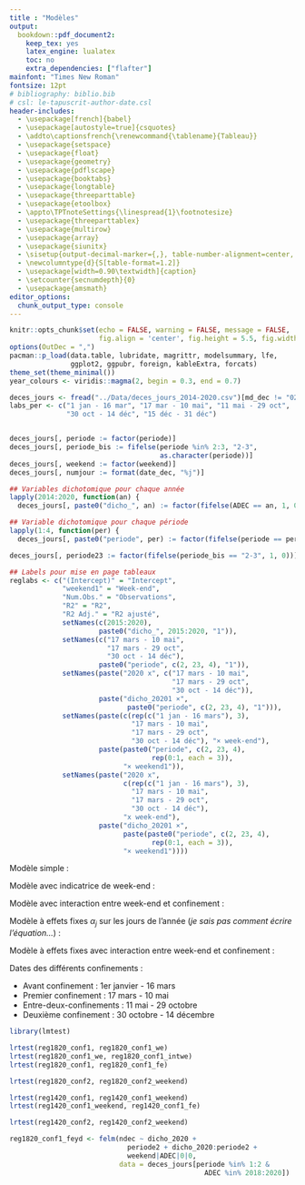 ```yaml
---
title : "Modèles"
output:
  bookdown::pdf_document2:
    keep_tex: yes 
    latex_engine: lualatex
    toc: no
    extra_dependencies: ["flafter"]
mainfont: "Times New Roman"
fontsize: 12pt
# bibliography: biblio.bib
# csl: le-tapuscrit-author-date.csl
header-includes:
  - \usepackage[french]{babel}
  - \usepackage[autostyle=true]{csquotes}
  - \addto\captionsfrench{\renewcommand{\tablename}{Tableau}}
  - \usepackage{setspace}
  - \usepackage{float}
  - \usepackage{geometry}
  - \usepackage{pdflscape}
  - \usepackage{booktabs}
  - \usepackage{longtable}
  - \usepackage{threeparttable}
  - \usepackage{etoolbox}
  - \appto\TPTnoteSettings{\linespread{1}\footnotesize}
  - \usepackage{threeparttablex}
  - \usepackage{multirow}
  - \usepackage{array}
  - \usepackage{siunitx}
  - \sisetup{output-decimal-marker={,}, table-number-alignment=center, table-text-alignment=center, table-align-text-pre = false, table-align-text-post = false,detect-weight}
  - \newcolumntype{d}{S[table-format=1.2]}
  - \usepackage[width=0.90\textwidth]{caption}
  - \setcounter{secnumdepth}{0}
  - \usepackage{amsmath}
editor_options: 
  chunk_output_type: console
---
```


```r
knitr::opts_chunk$set(echo = FALSE, warning = FALSE, message = FALSE,
                      fig.align = 'center', fig.height = 5.5, fig.width = 9)
options(OutDec = ",")
pacman::p_load(data.table, lubridate, magrittr, modelsummary, lfe,
               ggplot2, ggpubr, foreign, kableExtra, forcats)
theme_set(theme_minimal())
year_colours <- viridis::magma(2, begin = 0.3, end = 0.7)

deces_jours <- fread("../Data/deces_jours_2014-2020.csv")[md_dec != "02-29"]
labs_per <- c("1 jan - 16 mar", "17 mar - 10 mai", "11 mai - 29 oct",
              "30 oct - 14 déc", "15 déc - 31 déc")


deces_jours[, periode := factor(periode)]
deces_jours[, periode_bis := fifelse(periode %in% 2:3, "2-3", 
                                     as.character(periode))]
deces_jours[, weekend := factor(weekend)]
deces_jours[, numjour := format(date_dec, "%j")]

## Variables dichotomique pour chaque année
lapply(2014:2020, function(an) {
  deces_jours[, paste0("dicho_", an) := factor(fifelse(ADEC == an, 1, 0))]})

## Variable dichotomique pour chaque période
lapply(1:4, function(per) {
  deces_jours[, paste0("periode", per) := factor(fifelse(periode == per, 1, 0))]})

deces_jours[, periode23 := factor(fifelse(periode_bis == "2-3", 1, 0))]

## Labels pour mise en page tableaux
reglabs <- c("(Intercept)" = "Intercept",
             "weekend1" = "Week-end",
             "Num.Obs." = "Observations",
             "R2" = "R2", 
             "R2 Adj." = "R2 ajusté",
             setNames(c(2015:2020), 
                      paste0("dicho_", 2015:2020, "1")),
             setNames(c("17 mars - 10 mai", 
                        "17 mars - 29 oct", 
                        "30 oct - 14 déc"), 
                      paste0("periode", c(2, 23, 4), "1")),
             setNames(paste("2020 x", c("17 mars - 10 mai", 
                                        "17 mars - 29 oct", 
                                        "30 oct - 14 déc")),
                      paste("dicho_20201 ×", 
                             paste0("periode", c(2, 23, 4), "1"))),
             setNames(paste(c(rep(c("1 jan - 16 mars"), 3),
                              "17 mars - 10 mai", 
                              "17 mars - 29 oct", 
                              "30 oct - 14 déc"), "× week-end"), 
                      paste(paste0("periode", c(2, 23, 4), 
                                   rep(0:1, each = 3)), 
                            "× weekend1")),
             setNames(paste("2020 x", 
                            c(rep(c("1 jan - 16 mars"), 3),
                              "17 mars - 10 mai", 
                              "17 mars - 29 oct", 
                              "30 oct - 14 déc"),
                            "x week-end"),
                      paste("dicho_20201 ×", 
                            paste(paste0("periode", c(2, 23, 4), 
                                   rep(0:1, each = 3)),
                            "× weekend1"))))
```

Modèle simple :
\begin{equation}
\mathrm{Décès}_{it} = \beta_0 + \beta_1 \mathrm{Année}_i + \beta_2 \mathrm{Période}_t + \beta_3 (\mathrm{Année}_i \times \mathrm{Période}_t) + \epsilon_i
\end{equation}


Modèle avec indicatrice de week-end :
\begin{equation}
\begin{aligned}
  \textrm{Décès}_{it} = \beta_0 &+ \beta_1 \textrm{Année}_i + \beta_2 \textrm{Période}_t + \beta_3 (\textrm{Année}_i \times \textrm{Période}_t)\\
   &+ \beta_4 \textrm{Week-end} + \epsilon_i
\end{aligned}
\end{equation}


Modèle avec interaction entre week-end et confinement :
\begin{equation}
\begin{aligned}
  \textrm{Décès}_{it} = \beta_0 &+ \beta_1 \textrm{Année}_i + \beta_2 \textrm{Période}_t + \beta_3 (\textrm{Année}_i \times \textrm{Période}_t)\\
   &+ \beta_4 \textrm{Week-end} + \beta_5 (\textrm{Période}_i \times \textrm{Week-end}_t)\\
   &+ \beta_6 (\textrm{Année}_i \times \textrm{Période}_t \times \textrm{Week-end}_t) + \epsilon_i
\end{aligned}
\end{equation}


Modèle à effets fixes $\alpha_j$ sur les jours de l'année (*je sais pas comment écrire l'équation...*) :
\begin{equation}
\begin{aligned}
  \textrm{Décès}_{ijt} = \beta_0 &+ \beta_1 \textrm{Année}_i + \beta_2 \textrm{Période}_t + \beta_3 (\textrm{Année}_i \times \textrm{Période}_t) + \alpha_j + \epsilon_i
\end{aligned}
\end{equation}

Modèle à effets fixes avec interaction entre week-end et confinement :
\begin{equation}
\begin{aligned}
  \textrm{Décès}_{it} = \beta_0 &+ \beta_1 \textrm{Année}_i + \beta_2 \textrm{Période}_t + \beta_3 (\textrm{Année}_i \times \textrm{Période}_t)\\
   &+ \beta_4 \textrm{Week-end} + \beta_5 (\textrm{Période}_i \times \textrm{Week-end}_t)\\
   &+ \beta_6 (\textrm{Année}_i \times \textrm{Période}_t \times \textrm{Week-end}_t) + \alpha_j + \epsilon_i
\end{aligned}
\end{equation}

Dates des différents confinements : 

- Avant confinement : 1er janvier - 16 mars
- Premier confinement : 17 mars - 10 mai
- Entre-deux-confinements : 11 mai - 29 octobre
- Deuxième confinement : 30 octobre - 14 décembre

\begin{landscape}
```r
reg1820_conf1 <- felm(ndec ~ dicho_2019 + dicho_2020 + 
                        periode2 + dicho_2020:periode2,
                      data = deces_jours[periode %in% 1:2 & 
                                           ADEC %in% 2018:2020])

reg1820_conf1_we <- felm(ndec ~ dicho_2019 + dicho_2020 + 
                                periode2 + dicho_2020:periode2 + weekend,
                      data = deces_jours[periode %in% 1:2 & 
                                           ADEC %in% 2018:2020])

reg1820_conf1_intwe <- felm(ndec ~ dicho_2019 + dicho_2020 + 
                              periode2 + dicho_2020:periode2 + weekend + 
                              periode2:weekend + dicho_2020:periode2:weekend,
                            data = deces_jours[periode %in% 1:2 & 
                                                 ADEC %in% 2018:2020])

reg1820_conf1_fe <- felm(ndec ~ dicho_2019 + dicho_2020 + 
                           periode2 + dicho_2020:periode2|
                           numjour|0|0,
                          data = deces_jours[periode %in% 1:2 & 
                                               ADEC %in% 2018:2020])

reg1820_conf1_fe_intwe <- felm(ndec ~ dicho_2019 + dicho_2020 + 
                              periode2 + dicho_2020:periode2 + weekend + 
                              periode2:weekend + dicho_2020:periode2:weekend|
                              numjour|0|0,
                            data = deces_jours[periode %in% 1:2 & 
                                                 ADEC %in% 2018:2020])


reg1420_conf1 <- felm(ndec ~ dicho_2015 + dicho_2016 + dicho_2017 + 
                        dicho_2018 + dicho_2019 + dicho_2020 + 
                        periode2 + dicho_2020:periode2,
                      data = deces_jours[periode %in% 1:2 & 
                                           ADEC %in% 2014:2020])

reg1420_conf1_fe <- felm(ndec ~ dicho_2015 + dicho_2016 + dicho_2017 + 
                           dicho_2018 + dicho_2019 + dicho_2020 + 
                           periode2 + dicho_2020:periode2|
                           numjour|0|0,
                         data = deces_jours[periode %in% 1:2 & 
                                              ADEC %in% 2014:2020])


tab <- modelsummary(list(reg1820_conf1, 
                         reg1820_conf1_we,
                         reg1820_conf1_intwe, 
                         reg1820_conf1_fe,
                         reg1820_conf1_fe_intwe,
                         reg1420_conf1, 
                         reg1420_conf1_fe),
                    output = "data.frame",
                    #vcov = sandwich::vcovHC,
                    estimate = "{estimate}{stars}",
                    statistic = "({conf.low} ; {conf.high})",
                    fmt = function(x) round(x, 2),
                    stars = c('*' = .1, "**" = .05, "***" = .01))[c(2,4:10)]

tab$term <- reglabs[tab$term]
tab[seq(2, (nrow(tab)-3), 2),]$term <- ""
names(tab) <- c(" ", "(1)", "(2)", "(3)", "(4)", "(5)", "(1)", "(4)")

tab %>% 
  kbl(longtable = F, booktabs = T,
      escape = F, format = "latex",
      caption = "Effet du premier confinement sur le nombre de décès journaliers des 18-29 ans", 
      linesep = "",
      align = c("l", rep("c", ncol(tab)-1))) %>% 
  kable_styling(position ="center", 
                latex_options = c("HOLD_position"),
                font_size = 10) %>%
  #column_spec(column = 2, bold = T) %>%
  row_spec(9:10, bold=TRUE) %>%
  row_spec(17:18, bold=TRUE) %>%
  add_header_above(c("", "2018-2020" = 5, "2014-2020" = 2),
                   bold = T) %>%
  footnote(general = c("Source : INSEE, 2014 à 2020.",
                       "Champ : décès journaliers de personnes agées de 18 à 29 ans survenus en France métropolitaine entre 2014 et 2020, sur la période du 1er janvier au 10 mai.",
                       "Seuils de significativité : p < 0,1 *; p < 0,05 **, p < 0,01 ***."), 
           general_title = "", threeparttable = T)

```


```r
reg1820_conf2 <- felm(ndec ~ dicho_2019 + dicho_2020 + 
                        periode4 + dicho_2020:periode4,
                      data = deces_jours[periode %in% c(1,4) & 
                                           ADEC %in% 2018:2020])

reg1820_conf2_intwe <- felm(ndec ~ dicho_2019 + dicho_2020 + 
                              periode4 + dicho_2020:periode4 + weekend +
                              weekend + weekend:periode4 +
                              dicho_2020:weekend:periode4,
                            data = deces_jours[periode %in% c(1,4) & 
                                                 ADEC %in% 2018:2020])


reg1420_conf2 <- felm(ndec ~ dicho_2015 + dicho_2016 + dicho_2017 + 
                        dicho_2018 + dicho_2019 + dicho_2020 + 
                        periode4 + dicho_2020:periode4,
                      data = deces_jours[periode %in% c(1,4) & 
                                           ADEC %in% 2014:2020])


tab <- modelsummary(list(reg1820_conf2,
                         reg1820_conf2_intwe,
                         reg1420_conf2),
                    output = "data.frame",
                    #vcov = sandwich::vcovHC,
                    estimate = "{estimate}{stars}",
                    statistic = "({conf.low} ; {conf.high})",
                    fmt = function(x) round(x, 2),
                    stars = c('*' = .1, "**" = .05, "***" = .01))[c(2,4:6)]

tab$term <- reglabs[tab$term]
tab[seq(2, (nrow(tab)-3), 2),]$term <- ""
names(tab) <- c(" ", "(1)", "(3)", "(1)")

tab %>% 
  kbl(longtable = F, booktabs = T,
      escape = F, format = "latex",
      caption = "Effet du deuxième confinement sur le nombre de décès journaliers des 18-29 ans", 
      linesep = "",
      align = c("l", rep("c", ncol(tab)-1))) %>% 
  kable_styling(position ="center", 
                latex_options = c("HOLD_position"),
                font_size = 10) %>%
  #column_spec(column = 2, bold = T) %>%
  row_spec(9:10, bold=TRUE) %>%
  row_spec(17:18, bold=TRUE) %>%
  add_header_above(c("", "2018-2020" = 2, "2014-2020" = 1),
                   bold = T) %>%
  footnote(general = c("Source : INSEE, 2014 à 2020.",
                       "Champ : décès journaliers de personnes agées de 18 à 29 ans survenus en France métropolitaine entre 2014 et 2020, sur la période du 1er janvier au 16 mars et du 30 octobre au 14 décembre.",
                       "Seuils de significativité : p < 0,1 *; p < 0,05 **, p < 0,01 ***."), 
           general_title = "", threeparttable = T)

```


```r
reg1820_per23 <- felm(ndec ~ dicho_2019 + dicho_2020 + 
                        periode23 + dicho_2020:periode23,
                      data = deces_jours[periode %in% 1:3 & 
                                           ADEC %in% 2018:2020])

reg1820_per23_we <- felm(ndec ~ dicho_2019 + dicho_2020 + 
                                periode23 + dicho_2020:periode23 + weekend,
                      data = deces_jours[periode %in% 1:3 & 
                                           ADEC %in% 2018:2020])

reg1820_per23_intwe <- felm(ndec ~ dicho_2019 + dicho_2020 + 
                              periode23 + dicho_2020:periode23 + weekend + 
                              periode23:weekend + dicho_2020:periode23:weekend,
                            data = deces_jours[periode %in% 1:3 & 
                                                 ADEC %in% 2018:2020])

reg1820_per23_fe <- felm(ndec ~ dicho_2019 + dicho_2020 + 
                           periode23 + dicho_2020:periode23 + 
                           weekend|numjour|0|0,
                          data = deces_jours[periode %in% 1:3 & 
                                               ADEC %in% 2018:2020])

reg1820_per23_fe_intwe <- felm(ndec ~ dicho_2019 + dicho_2020 + 
                              periode23 + dicho_2020:periode23 + weekend + 
                              periode23:weekend + dicho_2020:periode23:weekend|
                              numjour|0|0,
                            data = deces_jours[periode %in% 1:3 & 
                                                 ADEC %in% 2018:2020])


reg1420_per23 <- felm(ndec ~ dicho_2015 + dicho_2016 + dicho_2017 + 
                        dicho_2018 + dicho_2019 + dicho_2020 + 
                        periode23 + dicho_2020:periode23,
                      data = deces_jours[periode %in% 1:3 & 
                                           ADEC %in% 2014:2020])

reg1420_per23_fe <- felm(ndec ~ dicho_2015 + dicho_2016 + dicho_2017 + 
                           dicho_2018 + dicho_2019 + dicho_2020 + 
                           periode23 + dicho_2020:periode23|
                           numjour|0|0,
                         data = deces_jours[periode %in% 1:3 & 
                                              ADEC %in% 2014:2020])

tab <- modelsummary(list(reg1820_per23, 
                         reg1820_per23_we,
                         reg1820_per23_intwe,
                         reg1820_per23_fe,
                         reg1820_per23_fe_intwe,
                         reg1420_per23, 
                         reg1420_per23_fe),
                    output = "data.frame",
                    #vcov = sandwich::vcovHC,
                    estimate = "{estimate}{stars}",
                    statistic = "({conf.low} ; {conf.high})",
                    fmt = function(x) round(x, 2),
                    stars = c('*' = .1, "**" = .05, "***" = .01))[c(2,4:10)]

tab$term <- reglabs[tab$term]
tab[seq(2, (nrow(tab)-3), 2),]$term <- ""
names(tab) <- c(" ", "(1)", "(2)", "(3)", "(4)", "(5)", "(1)", "(4)")

tab %>% 
  kbl(longtable = F, booktabs = T,
      escape = F, format = "latex",
      caption = "Effet du premier confinement et de la période d'entre-deux-confinements sur le nombre de décès journaliers des 18-29 ans", 
      linesep = "",
      align = c("l", rep("c", ncol(tab)-1))) %>% 
  kable_styling(position ="center", 
                latex_options = c("HOLD_position"),
                font_size = 10) %>%
  #column_spec(column = 2, bold = T) %>%
  row_spec(9:10, bold=TRUE) %>%
  row_spec(17:18, bold=TRUE) %>%
  add_header_above(c("", "2018-2020" = 5, "2014-2020" = 2),
                   bold = T) %>%
  footnote(general = c("Source : INSEE, 2014 à 2020.",
                       "Champ : décès journaliers de personnes agées de 18 à 29 ans survenus en France métropolitaine entre 2014 et 2020, sur la période du 1er janvier au 29 octobre.",
                       "Seuils de significativité : p < 0,1 *; p < 0,05 **, p < 0,01 ***."), 
           general_title = "", threeparttable = T)

```


```r
regfem1820_conf1_fe <- felm(ndec_fem ~ dicho_2019 + dicho_2020 + periode2 + 
                              dicho_2020:periode2|
                              numjour|0|0,
                         data = deces_jours[periode %in% c(1,2) & 
                                              ADEC %in% 2018:2020])

regfem1820_conf1_fe_intwe <- felm(ndec_fem ~ dicho_2019 + dicho_2020 + 
                              periode2 + dicho_2020:periode2 + weekend +
                              periode2:weekend + dicho_2020:periode2:weekend|
                              numjour|0|0,
                            data = deces_jours[periode %in% 1:2 & 
                                                 ADEC %in% 2018:2020])

regfem1420_conf1_fe <- felm(ndec_fem ~ dicho_2015 + dicho_2016 + dicho_2017 + 
                              dicho_2018 + dicho_2019 + dicho_2020 + 
                              periode2 + dicho_2020*periode2|
                              numjour|0|0,
                         data = deces_jours[periode %in% c(1,2) & 
                                              ADEC %in% 2014:2020])

reghom1820_conf1_fe <- felm(ndec_hom ~ dicho_2019 + dicho_2020 + periode2 + 
                              dicho_2020:periode2|
                              numjour|0|0,
                            data = deces_jours[periode %in% c(1,2) & 
                                                 ADEC %in% 2018:2020])

reghom1820_conf1_fe_intwe <- felm(ndec_hom ~ dicho_2019 + dicho_2020 + 
                                    periode2 + dicho_2020:periode2 + weekend +
                                    periode2:weekend + dicho_2020:periode2:weekend|
                                    numjour|0|0,
                                  data = deces_jours[periode %in% 1:2 & 
                                                       ADEC %in% 2018:2020])

reghom1420_conf1_fe <- felm(ndec_hom ~ dicho_2015 + dicho_2016 + dicho_2017 + 
                              dicho_2018 + dicho_2019 + dicho_2020 + 
                              periode2 + dicho_2020*periode2|
                              numjour|0|0,
                         data = deces_jours[periode %in% c(1,2) & 
                                              ADEC %in% 2014:2020])

tab <- modelsummary(list(regfem1820_conf1_fe, 
                         regfem1820_conf1_fe_intwe,
                         regfem1420_conf1_fe,
                         reghom1820_conf1_fe, 
                         reghom1820_conf1_fe_intwe,
                         reghom1420_conf1_fe),
                    output = "data.frame",
                    #vcov = sandwich::vcovHC,
                    estimate = "{estimate}{stars}",
                    statistic = "({conf.low} ; {conf.high})",
                    fmt = function(x) round(x, 2),
                    stars = c('*' = .1, "**" = .05, "***" = .01))[c(2,4:9)]

tab$term <- reglabs[tab$term]
tab[seq(2, (nrow(tab)-3), 2),]$term <- ""
names(tab) <- c(" ", rep(c("(4)", "(5)", "(4)"), 2))

tab %>% 
  kbl(longtable = F, booktabs = T,
      escape = F, format = "latex",
      caption = "Effet différencié du premier confinement sur le nombre de décès journaliers des 18-29 ans chez les femmes et chez les hommes", 
      linesep = "",
      align = c("l", rep("c", ncol(tab)-1))) %>% 
  kable_styling(position ="center", 
                latex_options = c("HOLD_position"),
                font_size = 10) %>%
  #column_spec(column = 2, bold = T) %>%
  row_spec(7:8, bold=TRUE) %>%
  row_spec(15:16, bold=TRUE) %>%
  add_header_above(c("", rep(c("2018-2019" = 2, 
                               "2014-2019" = 1),2)),
                   bold = F, line = T) %>%
    add_header_above(c("", "Femmes" = 3, "Hommes" = 3),
                   bold = T) %>%
  footnote(general = c("Source : INSEE, 2014 à 2020.",
                       "Champ : décès journaliers de personnes agées de 18 à 29 ans survenus en France métropolitaine entre 2014 et 2020, sur la période du 1er janvier au 10 mai.",
                       "Seuils de significativité : p < 0,1 *; p < 0,05 **, p < 0,01 ***."), 
           general_title = "", threeparttable = T)

```
\end{landscape}


```r
library(lmtest)

lrtest(reg1820_conf1, reg1820_conf1_we)
lrtest(reg1820_conf1_we, reg1820_conf1_intwe)
lrtest(reg1820_conf1, reg1820_conf1_fe)

lrtest(reg1820_conf2, reg1820_conf2_weekend)

lrtest(reg1420_conf1, reg1420_conf1_weekend)
lrtest(reg1420_conf1_weekend, reg1420_conf1_fe)

lrtest(reg1420_conf2, reg1420_conf2_weekend)


```


```r
reg1820_conf1_feyd <- felm(ndec ~ dicho_2020 + 
                             periode2 + dicho_2020:periode2 + 
                             weekend|ADEC|0|0,
                           data = deces_jours[periode %in% 1:2 & 
                                                ADEC %in% 2018:2020])
```

